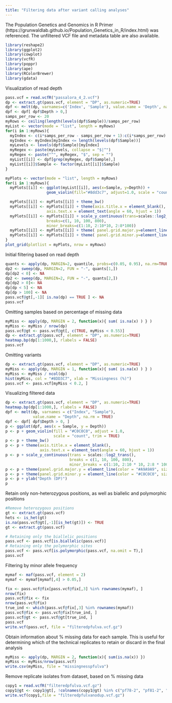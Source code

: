 ```yaml
---
title: "Filtering data after variant calling analyses"
---
```


The Population Genetics and Genomics in R Primer (https://grunwaldlab.github.io/Population_Genetics_in_R/index.html) was referenced. The unfiltered VCF file and metadata table are also available.  

```r
library(reshape2)
library(ggplot2) 
library(cowplot)
library(vcfR)
library(poppr)
library(ape)
library(RColorBrewer)
library(gdata)
```

Visualization of read depth
```r
pass.vcf = read.vcfR("passalora_4_2.vcf")
dp <- extract.gt(pass.vcf, element = "DP", as.numeric=TRUE)
dpf <- melt(dp, varnames=c('Index', 'Sample'), value.name = 'Depth', na.rm=TRUE)
dpf <- dpf[ dpf$Depth > 0,]
samps_per_row <- 20
myRows <- ceiling(length(levels(dpf$Sample))/samps_per_row)
myList <- vector(mode = "list", length = myRows)
for(i in 1:myRows){
  myIndex <- c(i*samps_per_row - samps_per_row + 1):c(i*samps_per_row)
  myIndex <- myIndex[myIndex <= length(levels(dpf$Sample))]
  myLevels <- levels(dpf$Sample)[myIndex]
  myRegex <- paste(myLevels, collapse = "$|^")
  myRegex <- paste("^", myRegex, "$", sep = "")
  myList[[i]] <- dpf[grep(myRegex, dpf$Sample),]
  myList[[i]]$Sample <- factor(myList[[i]]$Sample)
}

myPlots <- vector(mode = "list", length = myRows)
for(i in 1:myRows){
  myPlots[[i]] <- ggplot(myList[[i]], aes(x=Sample, y=Depth)) + 
                  geom_violin(fill="#8dd3c7", adjust=1.0, scale = "count", trim=TRUE)

  myPlots[[i]] <- myPlots[[i]] + theme_bw()
  myPlots[[i]] <- myPlots[[i]] + theme(axis.title.x = element_blank(), 
                  axis.text.x = element_text(angle = 60, hjust = 1))
  myPlots[[i]] <- myPlots[[i]] + scale_y_continuous(trans=scales::log2_trans(), 
                  breaks=c(1, 10, 100, 800),
                  minor_breaks=c(1:10, 2:10*10, 2:8*100))
  myPlots[[i]] <- myPlots[[i]] + theme( panel.grid.major.y=element_line(color = "#A9A9A9", size=0.6) )
  myPlots[[i]] <- myPlots[[i]] + theme( panel.grid.minor.y=element_line(color = "#C0C0C0", size=0.2) )
}
plot_grid(plotlist = myPlots, nrow = myRows)
```
Initial filtering based on read depth
```r
quants <- apply(dp, MARGIN=2, quantile, probs=c(0.05, 0.95), na.rm=TRUE)
dp2 <- sweep(dp, MARGIN=2, FUN = "-", quants[1,])
dp[dp2 < 0] <- NA
dp2 <- sweep(dp, MARGIN=2, FUN = "-", quants[2,])
dp[dp2 > 0]<- NA
dp[dp < 5] <- NA
dp[dp > 100] <- NA
pass.vcf@gt[,-1][ is.na(dp) == TRUE ] <- NA
pass.vcf
```

Omitting samples based on percentage of missing data
```r
myMiss <- apply(dp, MARGIN = 2, function(x){ sum( is.na(x) ) } )
myMiss <- myMiss / nrow(dp)
pass.vcf@gt <- pass.vcf@gt[, c(TRUE, myMiss < 0.55)]
dp <- extract.gt(pass.vcf, element = "DP", as.numeric=TRUE)
heatmap.bp(dp[1:1000,], rlabels = FALSE)
pass.vcf
```

Omitting variants
```r
dp <- extract.gt(pass.vcf, element = "DP", as.numeric=TRUE)
myMiss <- apply(dp, MARGIN = 1, function(x){ sum( is.na(x) ) } )
myMiss <- myMiss / ncol(dp)
hist(myMiss, col = "#8DD3C7", xlab = "Missingness (%)")
pass.vcf <- pass.vcf[myMiss < 0.2, ]
```

Visualizing filtered data
```r
dp <- extract.gt(pass.vcf, element = "DP", as.numeric=TRUE)
heatmap.bp(dp[1:1000,], rlabels = FALSE)
dpf <- melt(dp, varnames = c("Index", "Sample"),
            value.name = "Depth", na.rm = TRUE)
dpf <- dpf[ dpf$Depth > 0, ]
p <- ggplot(dpf, aes(x = Sample, y = Depth))
p <- p + geom_violin(fill = "#C0C0C0", adjust = 1.0,
                     scale = "count", trim = TRUE)
p <- p + theme_bw()
p <- p + theme(axis.title.x = element_blank(),
               axis.text.x = element_text(angle = 60, hjust = 1))
p <- p + scale_y_continuous(trans = scales::log2_trans(),
                            breaks = c(1, 10, 100, 800),
                            minor_breaks = c(1:10, 2:10 * 10, 2:8 * 100))
p <- p + theme(panel.grid.major.y = element_line(color = "#A9A9A9", size = 0.6))
p <- p + theme(panel.grid.minor.y = element_line(color = "#C0C0C0", size = 0.2))
p <- p + ylab("Depth (DP)")
p
```

Retain only non-heterozygous positions, as well as biallelic and polymorphic positions
```r
#Remove heterozygous positions
gt <- extract.gt(pass.vcf)
hets <- is_het(gt)
is.na(pass.vcf@gt[,-1][is_het(gt)]) <- TRUE
gt <- extract.gt(pass.vcf)

# Retaining only the biallelic positions 
pass.vcf <- pass.vcf[is.biallelic(pass.vcf)]
# Retaining only the polymorphic sites
pass.vcf <- pass.vcf[is.polymorphic(pass.vcf, na.omit = T),]
pass.vcf
```

Filtering by minor allele frequency
```r
mymaf <- maf(pass.vcf, element = 2)
mymaf <- mymaf[mymaf[,4] > 0.05,]

fix <- pass.vcf@fix[pass.vcf@fix[,3] %in% rownames(mymaf), ]
nrow(fix)
pass.vcf@fix <- fix
nrow(pass.vcf@fix)
true_ind <- which(pass.vcf@fix[,3] %in% rownames(mymaf))
pass.vcf@fix <- pass.vcf@fix[true_ind, ]
pass.vcf@gt <- pass.vcf@gt[true_ind, ]
pass.vcf
write.vcf(pass.vcf, file = "filteredpfulva.vcf.gz")
```

Obtain information about % missing data for each sample. This is useful for determining which of the technical replicates to retain or discard in the final analysis
```r
myMiss <- apply(dp, MARGIN = 2, function(x){ sum(is.na(x)) })
myMiss <- myMiss/nrow(pass.vcf)
write.csv(myMiss, file = "missingnesspfulva")
```

Remove replicate isolates from dataset, based on % missing data
```r
copy1 = read.vcfR("filteredpfulva.vcf.gz")
copy1@gt <- copy1@gt[, !colnames(copy1@gt) %in% c("pf78-2", "pf81-2", "pf77", "pf79", "19001-2", "17035", "19016-2", "19018-2", "pf92", "17052-2","19006-2")]
write.vcf(copy1,file = "filteredpfulvanodup.vcf.gz")
```
